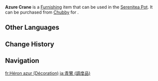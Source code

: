 {{About|the furnishing|the wildlife|Azure Crane}}
{{Furnishing Infobox
|id             = 369104
|title          = Azure Crane
|image          = Item Azure Crane (Furnishing).png
|category       = Animal
|subcategory    = Outdoor Creature
|quality        = 3
|adeptal_energy = 100
|load           = 500
|reduced_load   = 500
|description    = A graceful bird with broad wings and slender legs.<br>The poets of Liyue even use the term "gentleman" to describe this tall and dignified bird. As such, these "gentlemen" pay close attention to proper etiquette and maintain an appropriate distance from strangers. Any sudden movements towards them will only cause them to promptly take flight.<br>[[Paimon]] once asked [[Tubby]] if she'd ever been able to catch one. Paimon explained that she meant no harm with her question, but still Tubby refused to answer.
|mention        = Paimon;Tubby
|source1        = [[Chubby]]
}}
'''Azure Crane''' is a [[Furnishing]] item that can be used in the [[Serenitea Pot]]. It can be purchased from [[Chubby]] for {{Item|Realm Currency|x=100}}.

==Other Languages==
{{Other Languages
|Transclude=Azure Crane
}}

==Change History==
{{Change History|1.5}}

==Navigation==
{{Furnishing Navbox/Living|Animal}}

[[fr:Héron azur (Décoration)]]
[[ja:青鷺 (調度品)]]